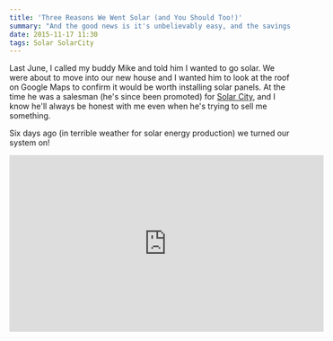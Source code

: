 ```yaml
---
title: 'Three Reasons We Went Solar (and You Should Too!)'
summary: "And the good news is it's unbelievably easy, and the savings are real."
date: 2015-11-17 11:30
tags: Solar SolarCity
---
```


Last June, I called my buddy Mike and told him I wanted to go solar. We were about to move into our new house and I wanted him to look at the roof on Google Maps to confirm it would be worth installing solar panels. At the time he was a salesman (he's since been promoted) for [Solar City][ref], and I know he'll always be honest with me even when he's trying to sell me something.

Six days ago (in terrible weather for solar energy production) we turned our system on!

<iframe
	width="560"
	height="315"
	src="https://www.youtube.com/embed/hcAEw0Ft8G8"
	frameborder="0"
	allowfullscreen
/>

Solar energy is really hot right now. Every time I mention our system on Facebook and Twitter I get more people asking me for details about what we paid, how much we're saving, and so on. Everybody wants in. And the good news is it's unbelievably easy, and the savings are real.

Here's our electric consumption compared with our solar production for yesterday. And remember, it's almost winter here in the northern hemisphere, so we're almost opposite of ideal conditions. This is only going to get better during the summer!

![Our solar production vs power consumption for Nov 16th](./solar-usage.png)

Here, then, are the very first three reasons that come to mind when asked why I wanted to go solar, and you should too:

## 1: It's good for the planet!

The sun is a renewable energy source that will be around billions of years after the last humans die (if we stay on our current trajectory, at least), and it's free. Just look up. Feel that warmth on your face? Free energy.

Not dumping tons of carbon and other gross polution into the atmosphere is another added bonus.

Really, do I have to sell the whole "it's good for the environment" thing that hard? I think pretty much everyone agrees that solar energy is much better than fossil fuels and easier to harness than wind or water.

## 2: Elon Musk, evil genius

Of course, Solar City makes some money from the contract they sign with you. How else would they pay for sales staff, installers, and so forth?

The federal government provides a nice Alternative Energy Credit to the owner of the solar system. Since we lease our system from Solar City, they own it, and they get to pocket that AEC. Then there's the profit from selling any over-produced energy back into the grid. I'll cover some of the details from that in a later section, but for now just know: They make a profit and Elon Musk turns around and reinvests that money in making the world a better place. (That's my educated guess based on his current interests: Solar City, SpaceX, Tesla, etc)

I love supporting a business that's out to make the world better, not just to make the shareholders rich.

## 3: We save money & it costs us _nothing\*_

I know you're cringing at that asterisk. Give me a chance to explain!

No matter what, there are no up-front costs. We've paid nothing so far, and that has covered a site inspector, the installation crew and the solar panels themselves, and a few inspections after installation. All for \$0.

We signed a 20 year, fixed-rate contract at a per-kWh rate that is currently _higher_ than what PECO charges. We're paying 15.67 cents per kWh that our solar panels produce, while PECO is only charging 13.9 per kWh that we consume from the grid. The electric utility industry, on average nationally, increases rates by 5% per year, so by year 6 we'll be saving money compared to PECO, according to those projections.

Our contract is the green bars, and the PECO projection is the red bars.

![Solar City rates (actual) vs Peco rates (projection) over the next 20 years](./solar-rates.png)

But what are those blue bars? That's where the asterisk comes in.

We chose a contract that has a higher initial per-kWh rate initially, but is fixed for 20 years. We're going to lose a little bit of money every year until that fixed rate is lower than the PECO rate. But...

For people that want to start saving money immediately, Solar City offers a similarly-increasing rate plan, but the amount it will increase is fixed at 2.9% and will not change for the life of your contract; _and_ they start you out lower than PECO rates, so you start saving immediately. As you can see, the blue bar starts below the red bar and never goes above it.

How much more are we going to save over the life of the contract by signing up for the fixed rate (green bar) plan?

![Amount saved over time, two Solar City plans compared](./solar-savings.png)

At the end of your 20 year contract, you've saved a bunch of money... And contributed to saving the planet in a meaningful way! But what's the real dollar difference between the two plans? In order to calculate this we need a rough estimate of the number of kWh used per year, which for my family is currently about 9,200 kWh/y.

On the increasing rate plan (blue bar), we would save about $66 in the first year, and by the end of year 20 we would have saved a combined total of $5,658 and change (about $282/year). On the fixed rate plan (green bar) we're going to lose money for the first few years, and then once our rate is better than PECO's it's going to take a few more years worth of savings to recoup those first years losses; but then the savings take off. We'll lose $229 in our first year, and in year 5 our total combined loss will be up to $637 and change (about $127/year). But by year 20, including those losses up front, we will have saved $7,367 and change compared to the PECO projection (about $368/year).

Because we're willing to take a little bit of a loss for the first few years, we'll save roughly an extra \$1,700 over the 20 years of the contract.

> This is probably a good time to mention that your rates **will vary**. These numbers are all based on what _my_ electric utility is charging _me_, and the rates that Solar City _offered me_. Unless you live near me, your starting rates will probably differ, and the rates that Solar City offers you will probably differ. But the intent will be the same.

## How can they afford to do this?

I don't have special access or Nate-Silver-like abilities to divine truth from seemingly unrelated numbers, but there are a few things that we know for sure.

- Solar City charges you nothing for your panels and other expenses (installation, etc), and recovers those costs through income streams; making it _really easy_ for anyone with appropriate roof space to get involved. For the average consumer, the cost of the panels alone would be prohibitive to going solar independently.
- Your electric utility will pay Solar City for any energy your system pushes back into the grid (after net metering)
- The federal government (and perhaps some states?) incentivize alternative energy with Alternative Engergy Credits, which is basically a rebate they pay you for using clean energy like solar power. That goes to the owner of the solar system, which is Solar City, not you.

### What's net metering?

When you use electricity from the grid, your power meter spins in one direction. If you produce more energy than you consume, it will be pushed back into the grid and your meter will spin _backwards_.

Now imagine someone reading your meter on the 1st of the month, and it's at 5,000. When she comes back to read it on the 1st of the following month, it's at 5,300, and you're charged for 300 kWh of usage. But what the meter doesn't show is that during the beginning of the month the weather was outstanding and your meter spun backwards to 4,800; before the sky turned black and you had to start drawing energy from the grid again.

All that matters is that your _net_ usage from the grid was 300 kWh. That's net-metering.

If the reading on the 1st day of the second month was 4,500, that would represent 500 kWh pushed back into the grid, and _they_ would pay _you_ rather than the other way around.

## Sounds great, where do I sign up?!

After learning all of these facts, this is how I felt:

![shut up and take my money!](./take-my-money.gif)

If you feel the same way, here's some information to help you get started:

Solar City is licensed to operate in 31 US states and Washington, D.C. &mdash; [check here to see if your state is on the list][states].

If you're in a state where they operate, [get in touch with them!][ref] Or, if you'd rather start talking directly with a person (and I know you), get in touch with me and I'll put you in contact with my salesman Mike.

### Referral Disclosure

I wrote this post because I simply can not keep up with people asking me for details on my solar setup. I believe in the company (I signed a 20 year contract with them!) and I believe they will do right by you, too. I wouldn't share this information if that weren't true. But, in the interest of disclosure, I do stand to make a little bit of money if you sign up.

If you use [my referral link][ref] to initiate contact with Solar City and you ultimately do get a solar system installed, **your first month is free** and I get \$250.

I hope you do, for our planet's sake.

[ref]: https://share.solarcity.com/adamtuttle
[states]: http://www.solarcity.com/company/contractor-licenses
